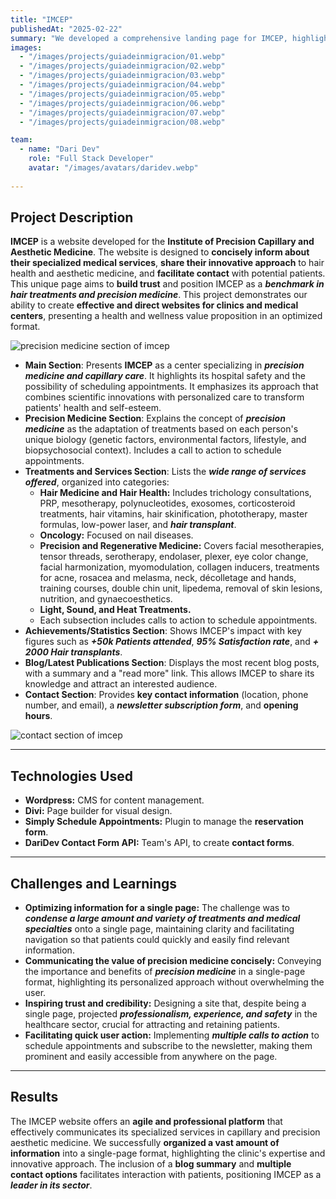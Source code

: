 ```yaml
---
title: "IMCEP"
publishedAt: "2025-02-22"
summary: "We developed a comprehensive landing page for IMCEP, highlighting their hair treatments and precision medicine to attract and connect with potential patients."
images:
  - "/images/projects/guiadeinmigracion/01.webp"
  - "/images/projects/guiadeinmigracion/02.webp"
  - "/images/projects/guiadeinmigracion/03.webp"
  - "/images/projects/guiadeinmigracion/04.webp"
  - "/images/projects/guiadeinmigracion/05.webp"
  - "/images/projects/guiadeinmigracion/06.webp"
  - "/images/projects/guiadeinmigracion/07.webp"
  - "/images/projects/guiadeinmigracion/08.webp"

team:
  - name: "Dari Dev"
    role: "Full Stack Developer"
    avatar: "/images/avatars/daridev.webp"
    
---
```

## Project Description

**IMCEP** is a website developed for the **Institute of Precision Capillary and Aesthetic Medicine**. The website is designed to **concisely inform about their specialized medical services**, **share their innovative approach** to hair health and aesthetic medicine, and **facilitate contact** with potential patients. This unique page aims to **build trust** and position IMCEP as a **_benchmark in hair treatments and precision medicine_**. This project demonstrates our ability to create **effective and direct websites for clinics and medical centers**, presenting a health and wellness value proposition in an optimized format.

![precision medicine section of imcep](/images/projects/imimcep/03.webp)

* **Main Section**: Presents **IMCEP** as a center specializing in **_precision medicine and capillary care_**. It highlights its hospital safety and the possibility of scheduling appointments. It emphasizes its approach that combines scientific innovations with personalized care to transform patients' health and self-esteem.
* **Precision Medicine Section**: Explains the concept of **_precision medicine_** as the adaptation of treatments based on each person's unique biology (genetic factors, environmental factors, lifestyle, and biopsychosocial context). Includes a call to action to schedule appointments.
* **Treatments and Services Section**: Lists the **_wide range of services offered_**, organized into categories:
    * **Hair Medicine and Hair Health:** Includes trichology consultations, PRP, mesotherapy, polynucleotides, exosomes, corticosteroid treatments, hair vitamins, hair skinification, phototherapy, master formulas, low-power laser, and **_hair transplant_**.
    * **Oncology:** Focused on nail diseases.
    * **Precision and Regenerative Medicine:** Covers facial mesotherapies, tensor threads, serotherapy, endolaser, plexer, eye color change, facial harmonization, myomodulation, collagen inducers, treatments for acne, rosacea and melasma, neck, décolletage and hands, training courses, double chin unit, lipedema, removal of skin lesions, nutrition, and gynaecoesthetics.
    * **Light, Sound, and Heat Treatments.**
    * Each subsection includes calls to action to schedule appointments.
* **Achievements/Statistics Section**: Shows IMCEP's impact with key figures such as **_+50k Patients attended_**, **_95% Satisfaction rate_**, and **_+ 2000 Hair transplants_**.
* **Blog/Latest Publications Section**: Displays the most recent blog posts, with a summary and a "read more" link. This allows IMCEP to share its knowledge and attract an interested audience.
* **Contact Section**: Provides **key contact information** (location, phone number, and email), a **_newsletter subscription form_**, and **opening hours**.

![contact section of imcep](/images/projects/imimcep/08.webp)

---

## Technologies Used

* **Wordpress:** CMS for content management.
* **Divi:** Page builder for visual design.
* **Simply Schedule Appointments:** Plugin to manage the **reservation form**.
* **DariDev Contact Form API:** Team's API, to create **contact forms**.

---

## Challenges and Learnings

* **Optimizing information for a single page:** The challenge was to **_condense a large amount and variety of treatments and medical specialties_** onto a single page, maintaining clarity and facilitating navigation so that patients could quickly and easily find relevant information.
* **Communicating the value of precision medicine concisely:** Conveying the importance and benefits of **_precision medicine_** in a single-page format, highlighting its personalized approach without overwhelming the user.
* **Inspiring trust and credibility:** Designing a site that, despite being a single page, projected **_professionalism, experience, and safety_** in the healthcare sector, crucial for attracting and retaining patients.
* **Facilitating quick user action:** Implementing **_multiple calls to action_** to schedule appointments and subscribe to the newsletter, making them prominent and easily accessible from anywhere on the page.

---

## Results

The IMCEP website offers an **agile and professional platform** that effectively communicates its specialized services in capillary and precision aesthetic medicine. We successfully **organized a vast amount of information** into a single-page format, highlighting the clinic's expertise and innovative approach. The inclusion of a **blog summary** and **multiple contact options** facilitates interaction with patients, positioning IMCEP as a **_leader in its sector_**.